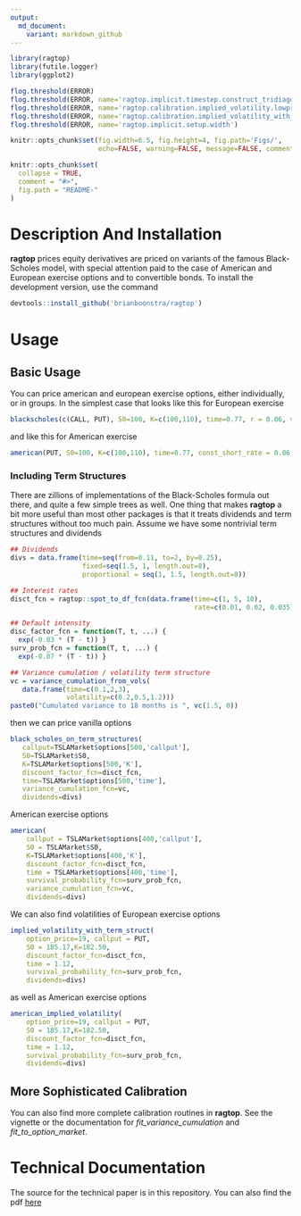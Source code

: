 ```yaml
---
output:
  md_document:
    variant: markdown_github
---
```

```r
library(ragtop)
library(futile.logger)
library(ggplot2)

flog.threshold(ERROR)
flog.threshold(ERROR, name='ragtop.implicit.timestep.construct_tridiagonals')
flog.threshold(ERROR, name='ragtop.calibration.implied_volatility.lowprice')
flog.threshold(ERROR, name='ragtop.calibration.implied_volatility_with_term_struct')
flog.threshold(ERROR, name='ragtop.implicit.setup.width')

knitr::opts_chunk$set(fig.width=6.5, fig.height=4, fig.path='Figs/',
                      echo=FALSE, warning=FALSE, message=FALSE, comment=FALSE)

```

<!-- README.md is generated from README.Rmd. Please edit that file -->

```r
knitr::opts_chunk$set(
  collapse = TRUE,
  comment = "#>",
  fig.path = "README-"
)
```


# Description And Installation

**ragtop** prices equity derivatives are priced on variants of the famous Black-Scholes model, with special attention paid to the case of American and European exercise options and to convertible bonds.  To install the development version, use the command

```r
devtools::install_github('brianboonstra/ragtop')
```

# Usage

## Basic Usage

You can price american and european exercise options, either individually, or in groups.  In the simplest case that looks like this for European exercise

```r
blackscholes(c(CALL, PUT), S0=100, K=c(100,110), time=0.77, r = 0.06, vola=0.20)
```

and like this for American exercise

```r
american(PUT, S0=100, K=c(100,110), time=0.77, const_short_rate = 0.06, const_volatility=0.20)
```

### Including Term Structures

There are zillions of implementations of the Black-Scholes formula out there, and quite a few simple trees as well.  One thing that makes **ragtop** a bit more useful than most other packages is that it treats dividends and term structures without too much pain.  Assume we have some nontrivial term structures and dividends

```r
## Dividends
divs = data.frame(time=seq(from=0.11, to=2, by=0.25),
                  fixed=seq(1.5, 1, length.out=8),
                  proportional = seq(1, 1.5, length.out=8))

## Interest rates
disct_fcn = ragtop::spot_to_df_fcn(data.frame(time=c(1, 5, 10), 
                                              rate=c(0.01, 0.02, 0.035)))

## Default intensity
disc_factor_fcn = function(T, t, ...) {
  exp(-0.03 * (T - t)) }
surv_prob_fcn = function(T, t, ...) {
  exp(-0.07 * (T - t)) }

## Variance cumulation / volatility term structure
vc = variance_cumulation_from_vols(
   data.frame(time=c(0.1,2,3),
              volatility=c(0.2,0.5,1.2)))
paste0("Cumulated variance to 18 months is ", vc(1.5, 0))
```

then we can price vanilla options

```r
black_scholes_on_term_structures(
   callput=TSLAMarket$options[500,'callput'], 
   S0=TSLAMarket$S0, 
   K=TSLAMarket$options[500,'K'], 
   discount_factor_fcn=disct_fcn, 
   time=TSLAMarket$options[500,'time'], 
   variance_cumulation_fcn=vc,
   dividends=divs)
```


American exercise options

```r
american(
    callput = TSLAMarket$options[400,'callput'], 
    S0 = TSLAMarket$S0, 
    K=TSLAMarket$options[400,'K'], 
    discount_factor_fcn=disct_fcn, 
    time = TSLAMarket$options[400,'time'],
    survival_probability_fcn=surv_prob_fcn,
    variance_cumulation_fcn=vc,
    dividends=divs)
```

We can also find volatilities of European exercise options

```r
implied_volatility_with_term_struct(
    option_price=19, callput = PUT, 
    S0 = 185.17,K=182.50, 
    discount_factor_fcn=disct_fcn, 
    time = 1.12,
    survival_probability_fcn=surv_prob_fcn,
    dividends=divs)
```

as well as American exercise options

```r
american_implied_volatility(
    option_price=19, callput = PUT, 
    S0 = 185.17,K=182.50, 
    discount_factor_fcn=disct_fcn, 
    time = 1.12,
    survival_probability_fcn=surv_prob_fcn,
    dividends=divs)
```


## More Sophisticated Calibration

You can also find more complete calibration routines in **ragtop**.  See the vignette or the documentation for *fit_variance_cumulation* and *fit_to_option_market*.

# Technical Documentation

The source for the technical paper is in this repository.  You can also find the pdf [here](http://thureoscapital.com/ragtop.pdf)

